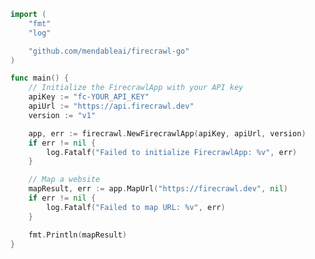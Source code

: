 ```go
import (
	"fmt"
	"log"

	"github.com/mendableai/firecrawl-go"
)

func main() {
	// Initialize the FirecrawlApp with your API key
	apiKey := "fc-YOUR_API_KEY"
	apiUrl := "https://api.firecrawl.dev"
	version := "v1"

	app, err := firecrawl.NewFirecrawlApp(apiKey, apiUrl, version)
	if err != nil {
		log.Fatalf("Failed to initialize FirecrawlApp: %v", err)
	}

	// Map a website
	mapResult, err := app.MapUrl("https://firecrawl.dev", nil)
	if err != nil {
		log.Fatalf("Failed to map URL: %v", err)
	}

	fmt.Println(mapResult)
}
```
